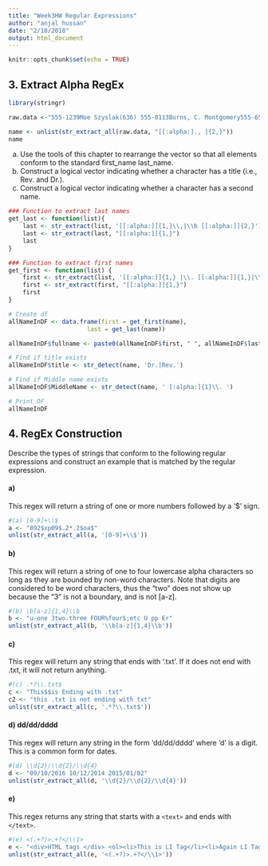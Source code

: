 ```yaml
---
title: "Week3HW Regular Expressions"
author: "anjal hussan"
date: "2/18/2018"
output: html_document
---
```


```r
knitr::opts_chunk$set(echo = TRUE)
```

## 3. Extract Alpha RegEx

```r
library(stringr)

raw.data <-"555-1239Moe Szyslak(636) 555-0113Burns, C. Montgomery555-6542Rev. Timothy Lovejoy555 8904Ned Flanders636-555-3226Simpson, Homer5553642Dr. Julius Hibbert"   

name <- unlist(str_extract_all(raw.data, "[[:alpha:]., ]{2,}"))
name
```

(a) Use the tools of this chapter to rearrange the vector so that all elements conform to the standard first_name last_name.
(b) Construct a logical vector indicating whether a character has a title (i.e., Rev. and Dr.).
(c) Construct a logical vector indicating whether a character has a second name.

```r
### Function to extract last names
get_last <- function(list){
    last <- str_extract(list, '[[:alpha:]]{1,}\\,|\\b [[:alpha:]]{2,}')
    last <- str_extract(last, "[[:alpha:]]{1,}")
    last
}

### Function to extract first names
get_first <- function(list) {
    first <- str_extract(list, '[[:alpha:]]{1,} |\\. [[:alpha:]]{1,}|\\, [[:alpha:]]{2,}')
    first <- str_extract(first, "[[:alpha:]]{1,}")
    first
}

# Create df
allNameInDF <- data.frame(first = get_first(name), 
                      last = get_last(name))

allNameInDF$fullname <- paste0(allNameInDF$first, " ", allNameInDF$last)

# Find if title exists
allNameInDF$title <- str_detect(name, 'Dr.|Rev.')

# Find if Middle name exists
allNameInDF$MiddleName <- str_detect(name, ' [:alpha:]{1}\\. ')

# Print DF
allNameInDF
```

## 4. RegEx Construction

Describe the types of strings that conform to the following regular expressions and construct an example that is matched by the regular expression.

#### a)
This regex will return a string of one or more numbers followed by a '$' sign.  

```r
#(a) [0-9]+\\$
a <- "892$xp09$.2*.2$oa$"
unlist(str_extract_all(a, '[0-9]+\\$'))
```

#### b)
This regex will return a string of one to four lowercase alpha characters so long as they are bounded by non-word characters. Note that digits are considered to be word characters, thus the "two" does not show up because the "3" is not a boundary, and is not [a-z].   

```r
#(b) \b[a-z]{1,4}\\b
b <- "u-one 3two.three FOUR%four$;etc U pp Er"
unlist(str_extract_all(b, '\\b[a-z]{1,4}\\b'))
```

#### c)
This regex will return any string that ends with '.txt'.   If it does not end with .txt, it will not return anything.
```r
#(c) .*?\\.txt$
c <- "This$$is Ending with .txt"
c2 <- "this .txt is not ending with txt"
unlist(str_extract_all(c, '.*?\\.txt$'))
```

#### d) dd/dd/dddd
This regex will return any string in the form 'dd/dd/dddd' where 'd' is a digit.   This is a common form for dates.  
```r
#(d) \\d{2}/\\d{2}/\\d{4}
d <- "09/10/2016 10/12/2014 2015/01/02"
unlist(str_extract_all(d, '\\d{2}/\\d{2}/\\d{4}'))
```

#### e)
This regex returns any string that starts with a ``<text>`` and ends with ``</text>``. 
```r
#(e) <(.+?)>.+?</\\1>
e <- "<div>HTML tags </div> <ol><li>This is LI Tag</li><li>Again LI Tag</li></ol>"
unlist(str_extract_all(e, '<(.+?)>.+?</\\1>'))
```
